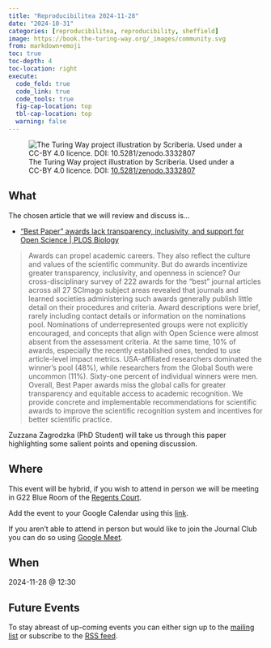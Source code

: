 ```yaml
---
title: "Reproducibilitea 2024-11-28"
date: "2024-10-31"
categories: [reproducibilitea, reproducibility, sheffield]
image: https://book.the-turing-way.org/_images/community.svg
from: markdown+emoji
toc: true
toc-depth: 4
toc-location: right
execute:
  code_fold: true
  code_link: true
  code_tools: true
  fig-cap-location: top
  tbl-cap-location: top
  warning: false
---
```


![The Turing Way project illustration by Scriberia. Used under a CC-BY 4.0 licence. DOI:
[10.5281/zenodo.3332807](https://doi.org/10.5281/zenodo.3332807)](https://book.the-turing-way.org/_images/community.svg)

## What

The chosen article that we will review and discuss is...

+  [“Best Paper” awards lack transparency, inclusivity, and support for Open Science | PLOS Biology](https://journals.plos.org/plosbiology/article?id=10.1371/journal.pbio.3002715)

>Awards can propel academic careers. They also reflect the culture and values of the scientific community. But do awards
>incentivize greater transparency, inclusivity, and openness in science? Our cross-disciplinary survey of 222 awards for
>the “best” journal articles across all 27 SCImago subject areas revealed that journals and learned societies
>administering such awards generally publish little detail on their procedures and criteria. Award descriptions were
>brief, rarely including contact details or information on the nominations pool. Nominations of underrepresented groups
>were not explicitly encouraged, and concepts that align with Open Science were almost absent from the assessment
>criteria. At the same time, 10% of awards, especially the recently established ones, tended to use article-level impact
>metrics. USA-affiliated researchers dominated the winner’s pool (48%), while researchers from the Global South were
>uncommon (11%). Sixty-one percent of individual winners were men. Overall, Best Paper awards miss the global calls for
>greater transparency and equitable access to academic recognition. We provide concrete and implementable
>recommendations for scientific awards to improve the scientific recognition system and incentives for better scientific
>practice.


Zuzzana Zagrodzka (PhD Student) will take us through this paper highlighting some salient points and opening
discussion.

## Where

This event will be hybrid, if you wish to attend in person we will be meeting in G22 Blue Room of the
[Regents Court](https://www.openstreetmap.org/relation/16201517).

Add the event to your Google Calendar using this
[link](https://calendar.google.com/calendar/event?action=TEMPLATE&tmeid=N3VpMm45azhhc2k3ZmVuMjRsMWNla2JnMjIgbi5zaGVwaGFyZEBzaGVmZmllbGQuYWMudWs&tmsrc=n.shephard%40sheffield.ac.uk).

If you aren't able to attend in person but would like to join the Journal Club you can do so using [Google
Meet](https://meet.google.com/wfd-vgyk-fsg).

## When

2024-11-28 @ 12:30

## Future Events

To stay abreast of up-coming events you can either sign up to the [mailing
list](https://groups.google.com/a/sheffield.ac.uk/g/reproducibilitea) or subscribe to the [RSS
feed](https://reproducibilitea-sheffield.github.io/index.xml).
